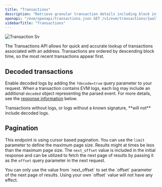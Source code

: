 ```yaml
---
title: "Transactions"
description: "Retrieve granular transaction details including block information, gas data, transaction types, and raw transaction values."
openapi: "/evm/openapi/transactions.json GET /v1/evm/transactions/{wallet_address}"
sidebarTitle: "Transactions"
---
```



![Transaction Sv](/images/transaction.svg)

The Transactions API allows for quick and accurate lookup of transactions associated with an address.
Transactions are ordered by descending block time, so the most recent transactions appear first.

<SupportedChains endpoint="transactions" />

## Decoded transactions

Enable decoded logs by adding the `?decode=true` query parameter to your request.
When a transaction contains EVM logs, each log may include an additional `decoded` object representing the parsed event.
For more details, see the [response information](#response-logs-decoded) below.

<Note>
  Transactions without logs, or logs without a known signature, **will not** include decoded logs.
</Note>

## Pagination

This endpoint is using cursor based pagination.
You can use the `limit` parameter to define the maximum page size.
Results might at times be less than the maximum page size.
The `next_offset` value is included in the initial response and can be utilized to fetch the next page of results by passing it as the `offset` query parameter in the next request.

<Warning>
  You can only use the value from `next_offset` to set the `offset` parameter of the next page of results. Using your own `offset` value will not have any effect.
</Warning>
